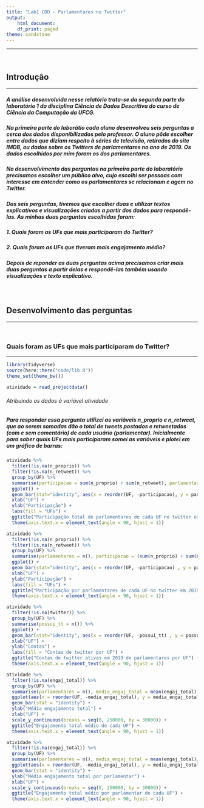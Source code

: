 ```yaml
---
title: "Lab1 CDD - Parlamentares no Twitter"
output:
    html_document:
    df_print: paged
theme: sandstone
---
```

***

<br>

## Introdução

***

#####  A análise desenvolvida nesse relatório trata-se da segunda parte do laboratório 1 da disciplina Ciência de Dados Descritiva do curso de Ciência da Computação da UFCG.

##### Na primeira parte do laborátio cada aluno desenvolveu seis perguntas a cerca dos dados disponibilizados pelo professor. O aluno pôde escolher entre dados que diziam respeito à séries de televisão, retirados do site IMDB, ou dados sobre os *Twitters* de parlamentares no ano de 2019. Os dados escolhidos por mim foram os dos parlamentares.

##### No desenvolvimento das perguntas na primeira parte do laboratório precisamos escolher um público alvo, cujo escolhi ser pessoas com interesse em entender como os parlamentares se relacionam e agem no *Twitter*.

##### Das seis perguntas, tivemos que escolher duas e utilizar textos explicativos e visualizações criadas a partir dos dados para respondê-las. As minhas duas perguntas escolhidas foram:
##### 1. Quais foram as UFs que mais participaram do Twitter?
##### 2. Quais foram as UFs que tiveram mais engajamento médio?   

##### Depois de reponder as duas perguntas acima precisamos criar mais duas perguntas a partir delas e respondê-las também usando visualizações e texto explicativo.

<br>

## Desenvolvimento das perguntas

***

<br>

### Quais foram as UFs que mais participaram do Twitter?

***

```r
library(tidyverse)
source(here::here("code/lib.R"))
theme_set(theme_bw())
```

```r
atividade = read_projectdata()
```
###### Atribuindo os dados à variável *atividade*

##### Para responder essa pergunta utilizei as variáveis *n_proprio* e *n_retweet*, que ao serem somadas dão o total de tweets postados e retweetados (com e sem comentário) de cada usuário (parlamentar). Inicialmente para saber quais UFs mais participaram somei as variáveis e plotei em um gráfico de barras:

```r
atividade %>% 
  filter(!is.na(n_proprio)) %>% 
  filter(!is.na(n_retweet)) %>% 
  group_by(UF) %>% 
  summarise(participacao = sum(n_proprio) + sum(n_retweet), parlamentares = n()) %>% 
  ggplot() +
  geom_bar(stat="identity", aes(x = reorder(UF, -participacao), y = participacao)) +
  xlab("UF") +
  ylab("Participação") +
  labs(fill = "UFs") +
  ggtitle("Participação total de parlamentares de cada UF no twitter em 2019") +
  theme(axis.text.x = element_text(angle = 90, hjust = 1))
```

```r
atividade %>% 
  filter(!is.na(n_proprio)) %>% 
  filter(!is.na(n_retweet)) %>% 
  group_by(UF) %>% 
  summarise(parlamentares = n(), participacao = (sum(n_proprio) + sum(n_retweet))/parlamentares) %>% 
  ggplot() +
  geom_bar(stat="identity", aes(x = reorder(UF, -participacao) , y = participacao)) +
  xlab("UF") +
  ylab("Participação") +
  labs(fill = "UFs") +
  ggtitle("Participação por parlamentares de cada UF no twitter em 2019") +
  theme(axis.text.x = element_text(angle = 90, hjust = 1))
```


```r
atividade %>% 
  filter(!is.na(twitter)) %>% 
  group_by(UF) %>% 
  summarise(possui_tt = n()) %>% 
  ggplot() +
  geom_bar(stat="identity", aes(x = reorder(UF, -possui_tt) , y = possui_tt)) +
  xlab("UF") +
  ylab("Contas") +
  labs(fill = "Contas de twitter por UF") +
  ggtitle("Contas de twitter ativas em 2019 de parlamentares por UF") +
  theme(axis.text.x = element_text(angle = 90, hjust = 1))
```

```r
atividade %>%
  filter(!is.na(engaj_total)) %>% 
  group_by(UF) %>% 
  summarise(parlamentares = n(), media_engaj_total = mean(engaj_total)) %>% 
  ggplot(aes(x = reorder(UF, -media_engaj_total), y = media_engaj_total)) +
  geom_bar(stat = "identity") +
  ylab("Média engajamento total") +
  xlab("UF") +
  scale_y_continuous(breaks = seq(0, 250000, by = 30000)) +
  ggtitle("Engajamento total médio de cada UF") +
  theme(axis.text.x = element_text(angle = 90, hjust = 1))
```

```r
atividade %>%
  filter(!is.na(engaj_total)) %>% 
  group_by(UF) %>% 
  summarise(parlamentares = n(), media_engaj_total = mean(engaj_total)/parlamentares) %>% 
  ggplot(aes(x = reorder(UF, -media_engaj_total), y = media_engaj_total)) +
  geom_bar(stat = "identity") +
  ylab("Média engajamento total por parlamentar") +
  xlab("UF") +
  scale_y_continuous(breaks = seq(0, 250000, by = 30000)) +
  ggtitle("Engajamento total médio por parlamentar de cada UF") +
  theme(axis.text.x = element_text(angle = 90, hjust = 1))
```
